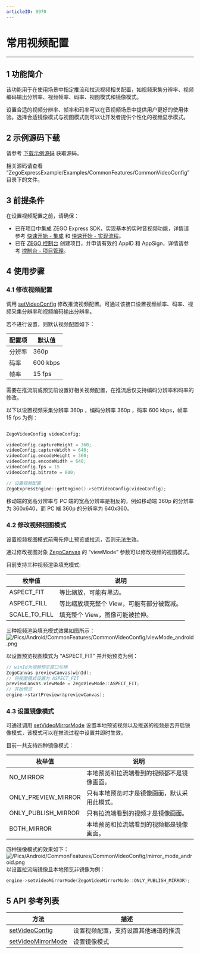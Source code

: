 ```yaml
---
articleID: 9970
---
```

# 常用视频配置

- - -

## 1 功能简介

该功能用于在使用场景中指定推流和拉流视频相关配置，如视频采集分辨率、视频编码输出分辨率、视频帧率、码率、视图模式和镜像模式。  

设置合适的视频分辨率、帧率和码率可以在音视频场景中提供用户更好的使用体验。选择合适镜像模式与视图模式则可以让开发者提供个性化的视频显示模式。

## 2 示例源码下载

请参考 [下载示例源码](#9972) 获取源码。

相关源码请查看 “ZegoExpressExample/Examples/CommonFeatures/CommonVideoConfig”目录下的文件。

## 3 前提条件

在设置视频配置之前，请确保：

- 已在项目中集成 ZEGO Express SDK，实现基本的实时音视频功能，详情请参考  [快速开始 - 集成](#9975) 和  [快速开始 - 实现流程](#9976)。
- 已在 [ZEGO 控制台](https://console.zego.im) 创建项目，并申请有效的 AppID 和 AppSign，详情请参考 [控制台 - 项目管理](#1265)。

## 4 使用步骤

### 4.1 修改视频配置
调用 [setVideoConfig](@setVideoConfig) 修改推流视频配置。可通过该接口设置视频帧率、码率、视频采集分辨率和视频编码输出分辨率。

若不进行设置，则默认视频配置如下：

|配置项|默认值|
|-|-|
|分辨率|360p|
|码率| 600 kbps|
|帧率|15 fps|

<div class="mk-warning">
需要在推流前或预览前设置好相关视频配置，在推流后仅支持编码分辨率和码率的修改。
</div>

以下以设置视频采集分辨率 360p ，编码分辨率 360p ，码率 600 kbps，帧率 15 fps 为例：

```C++

ZegoVideoConfig videoConfig;

videoConfig.captureHeight = 360;
videoConfig.captureWidth = 640;
videoConfig.encodeHeight = 360;
videoConfig.encodeWidth = 640;
videoConfig.fps = 15
videoConfig.bitrate = 600;

// 设置视频配置
ZegoExpressEngine::getEngine()->setVideoConfig(videoConfig);
```

<div class="mk-hint">
移动端的宽高分辨率与 PC 端的宽高分辨率是相反的，例如移动端 360p 的分辨率为 360x640，而 PC 端 360p 的分辨率为 640x360。
</div>

### 4.2 修改视频视图模式

<div class="mk-warning">
设置视频视图模式前需先停止预览或拉流，否则无法生效。
</div>

通过修改视图对象 [ZegoCanvas](@ZegoCanvas) 的 “viewMode” 参数可以修改视频的视图模式。

目前支持三种视频渲染填充模式:

|枚举值|说明|
|-|-|
|ASPECT_FIT|等比缩放，可能有黑边。|
|ASPECT_FILL|等比缩放填充整个 View，可能有部分被裁减。|
|SCALE_TO_FILL|填充整个 View，图像可能被拉伸。|

三种视频渲染填充模式效果如图所示：
![/Pics/Android/CommonFeatures/CommonVideoConfig/viewMode_android.png](http://doc.oa.zego.im/Pics/Android/CommonFeatures/CommonVideoConfig/viewMode_android.png)

以设置预览视图模式为 “ASPECT_FIT” 并开始预览为例：

```C++
// winId为视频预览窗口句柄
ZegoCanvas previewCanvas(winId);
// 将视图模式设置为 ASPECT_FIT
previewCanvas.viewMode = ZegoViewMode::ASPECT_FIT;
// 开始预览
engine->startPreview(&previewCanvas);
```

### 4.3 设置镜像模式

可通过调用 [setVideoMirrorMode](@setVideoMirrorMode) 设置本地预览视频以及推送的视频是否开启镜像模式，该模式可以在推流过程中设置并即时生效。

目前一共支持四种镜像模式：

|枚举值|说明|
|-|-|
|NO_MIRROR|本地预览和拉流端看到的视频都不是镜像画面。|
|ONLY_PREVIEW_MIRROR|只有本地预览时才是镜像画面，默认采用此模式。|
|ONLY_PUBLISH_MIRROR|只有拉流端看到的视频才是镜像画面。|
|BOTH_MIRROR|本地预览和拉流端看到的视频都是镜像画面。|

四种镜像模式的效果如下：
![/Pics/Android/CommonFeatures/CommonVideoConfig/mirror_mode_android.png](http://doc.oa.zego.im/Pics/Android/CommonFeatures/CommonVideoConfig/mirror_mode_android.png)
以设置拉流端镜像且本地预览非镜像为例：
```C++
engine->setVideoMirrorMode(ZegoVideoMirrorMode::ONLY_PUBLISH_MIRROR);
```

## 5 API 参考列表

| 方法        | 描述           |
| ----------- | -------------- |
| [setVideoConfig](@setVideoConfig)|设置视频配置，支持设置其他通道的推流  |
| [setVideoMirrorMode](@setVideoMirrorMode)| 设置镜像模式  |
